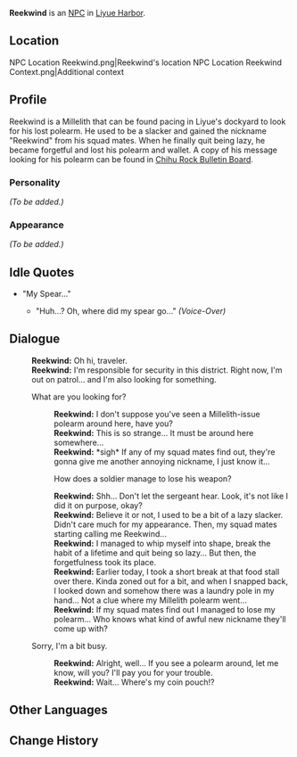 {{Meta
<!-- Remove this template after adding the missing info -->
|missing_NPC_profile  = yes
}}
{{Character Infobox
|type             = NPC
|image            = NPC Reekwind.png
|region           = Liyue
|affiliation      = Millelith
|title            = Millelith
}}
'''Reekwind''' is an [[NPC]] in [[Liyue Harbor]].

==Location==
<gallery hideaddbutton="true" captionalign="center">
NPC Location Reekwind.png|Reekwind's location
NPC Location Reekwind Context.png|Additional context
</gallery>

==Profile==
<!-- detailed story/lore information goes here -->
Reekwind is a Millelith that can be found pacing in Liyue's dockyard to look for his lost polearm. He used to be a slacker and gained the nickname "Reekwind" from his squad mates. When he finally quit being lazy, he became forgetful and lost his polearm and wallet. A copy of his message looking for his polearm can be found in [[Chihu Rock Bulletin Board]].

===Personality===
''(To be added.)''

===Appearance===
''(To be added.)''

==Idle Quotes==
* "My Spear..."
** {{A|VO Reekwind 01.ogg}} "Huh...? Oh, where did my spear go..." ''(Voice-Over)''

==Dialogue==
{{Dialogue start}}
:'''Reekwind:''' Oh hi, traveler.
:'''Reekwind:''' I'm responsible for security in this district. Right now, I'm out on patrol... and I'm also looking for something.
:{{DIcon}} What are you looking for?
::'''Reekwind:''' I don't suppose you've seen a Millelith-issue polearm around here, have you?
::'''Reekwind:''' This is so strange... It must be around here somewhere...
::'''Reekwind:''' *sigh* If any of my squad mates find out, they're gonna give me another annoying nickname, I just know it...
::{{DIcon}} How does a soldier manage to lose his weapon?
::'''Reekwind:''' Shh... Don't let the sergeant hear. Look, it's not like I did it on purpose, okay?
::'''Reekwind:''' Believe it or not, I used to be a bit of a lazy slacker. Didn't care much for my appearance. Then, my squad mates starting calling me Reekwind...
::'''Reekwind:''' I managed to whip myself into shape, break the habit of a lifetime and quit being so lazy... But then, the forgetfulness took its place.
::'''Reekwind:''' Earlier today, I took a short break at that food stall over there. Kinda zoned out for a bit, and when I snapped back, I looked down and somehow there was a laundry pole in my hand... Not a clue where my Millelith polearm went...
::'''Reekwind:''' If my squad mates find out I managed to lose my polearm... Who knows what kind of awful new nickname they'll come up with?
:{{DIcon}} Sorry, I'm a bit busy.
::'''Reekwind:''' Alright, well... If you see a polearm around, let me know, will you? I'll pay you for your trouble.
::'''Reekwind:''' Wait... Where's my coin pouch!?
{{Dialogue end}}

==Other Languages==
{{Other Languages
|en      = Reekwind
|zhs     = 大邋遢
|zhs_rm  = Dà lātà
|zht     = 大邋遢
|zht_rm  = Dà lātà
|zh_tl   = Big Slob
|ja      = 怠け者
|ja_rm   = Namakemono
|ja_tl   = Slacker
|ko      = 꼬질이
|ko_rm   = Kkojil'i
|ko_tl   = Grubby
|es      = El Manazas
|es_tl   = Butterfingers
|fr      = Kevin le débraillé
|fr_tl   = Kevin the Scruffy
|ru      = Неряха
|ru_tl   = Slob
|th      = Reekwind
|vi      = Đại Nhếch Nhác
|vi_tl   = Great Slob
|de      = Schmutzfink
|de_tl   = Dirty Slob
|id      = Reekwind
|pt      = Fedorento
|pt_tl   = Stinky
}}

==Change History==
{{Change History|1.0}}